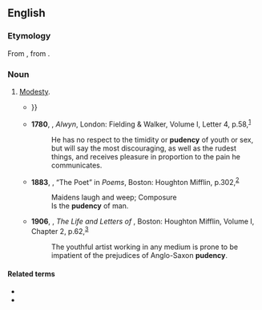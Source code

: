 ==English==

===Etymology===
From {{etyl|la|en}} {{m|la|pudentia}}, from {{etyl|la|en}} {{m|la|pudet||it shames}}.

===Noun===
{{en-noun|-}}

# {{lb|en|obsolete}} [[modesty|Modesty]].
#* {{RQ:Shakespeare Cymbeline|II|5|text=Me of my lawful pleasure she restrain’d<br>And pray’d me oft forbearance; did it with<br>A '''pudency''' so rosy the sweet view on’t<br>Might well have warm’d old Saturn {{...}}}}
#* '''1780''', {{w|Thomas Holcroft}}, ''Alwyn'', London: Fielding & Walker, Volume I, Letter 4, p.{{nbsp}}58,<sup>[http://name.umdl.umich.edu/004789306.0001.001]</sup>
#*: He has no respect to the timidity or '''pudency''' of youth or sex, but will say the most discouraging, as well as the rudest things, and receives pleasure in proportion to the pain he communicates.
#* '''1883''', {{w|Ralph Waldo Emerson}}, “The Poet” in ''Poems'', Boston: Houghton Mifflin, p.{{nbsp}}302,<sup>[https://archive.org/details/poemsemer1883emer]</sup>
#*: Maidens laugh and weep; Composure
#*: Is the '''pudency''' of man.
#* '''1906''', {{w|Elizabeth Bisland}}, ''The Life and Letters of {{w|Lafcadio Hearn}}'', Boston: Houghton Mifflin, Volume I, Chapter 2, p.{{nbsp}}62,<sup>[https://archive.org/details/lifelettersoflaf01hear]</sup>
#*: The youthful artist working in any medium is prone to be impatient of the prejudices of Anglo-Saxon '''pudency'''.

====Related terms====
* {{l|en|impudence}}
* {{l|en|pudic}}
